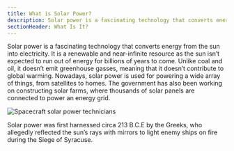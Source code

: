 ```yaml
---
title: What is Solar Power?
description: Solar power is a fascinating technology that converts energy from the sun into electricity
sectionHeader: What Is It?
---
```



Solar power is a fascinating technology that converts energy from the sun into electricity.
It is a renewable and near-infinite resource as the sun isn’t expected to run out of energy for billions of years to come.
Unlike coal and oil, it doesn’t emit greenhouse gasses, meaning that it doesn’t contribute to global warming.
Nowadays, solar power is used for powering a wide array of things, from satellites to homes.
The government has also been working on constructing solar farms, where thousands of solar panels are connected to power an energy grid.

![Spacecraft solar power technicians](/images/what-is-solar.avif)

<Admonition type="fun-fact">
  Solar power was first harnessed circa 213 B.C.E by the Greeks, who allegedly
  reflected the sun’s rays with mirrors to light enemy ships on fire during the
  Siege of Syracuse.
</Admonition>
